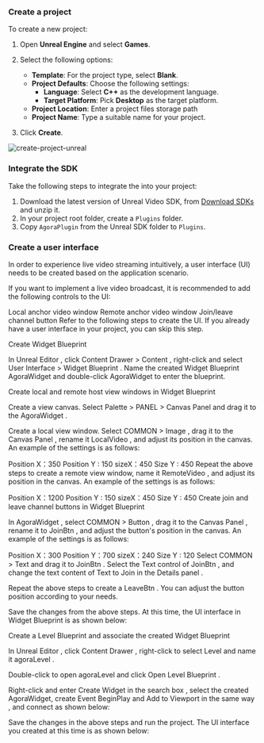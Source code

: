 <PlatformWrapper platform="unreal">

### Create a project

To create a new project:

1. Open **Unreal Engine** and select **Games**.

1. Select the following options:

    * **Template**: For the project type, select **Blank**.
    * **Project Defaults**: Choose the following settings:
        * **Language**: Select **C++** as the development language.
        * **Target Platform**: Pick **Desktop** as the target platform.
    * **Project Location**: Enter a project files storage path
    * **Project Name**: Type a suitable name for your project.

1. Click **Create**.

![create-project-unreal](/images/video-sdk/create-project-unreal.jpg)

### Integrate the SDK

Take the following steps to integrate the <Vpl k="NAME" /> <Vpd k="SDK"/> into your project:

1. Download the latest version of Unreal Video SDK, from [Download SDKs](../../sdks) and unzip it.
1. In your project root folder, create a `Plugins` folder.
1. Copy `AgoraPlugin` from the Unreal SDK folder to `Plugins`.

### Create a user interface

In order to experience live video streaming intuitively, a user interface (UI) needs to be created based on the application scenario.

If you want to implement a live video broadcast, it is recommended to add the following controls to the UI:

Local anchor video window
Remote anchor video window
Join/leave channel button
Refer to the following steps to create the UI. If you already have a user interface in your project, you can skip this step.

Create Widget Blueprint

In Unreal Editor , click Content Drawer > Content , right-click and select User Interface > Widget Blueprint . Name the created Widget Blueprint AgoraWidget and double-click AgoraWidget to enter the blueprint.


Create local and remote host view windows in Widget Blueprint

Create a view canvas. Select Palette > PANEL > Canvas Panel and drag it to the AgoraWidget .


Create a local view window. Select COMMON > Image , drag it to the Canvas Panel , rename it LocalVideo , and adjust its position in the canvas. An example of the settings is as follows:

Position X：350
Position Y : 150
sizeX：450
Size Y : 450
Repeat the above steps to create a remote view window, name it RemoteVideo , and adjust its position in the canvas. An example of the settings is as follows:

Position X：1200
Position Y : 150
sizeX：450
Size Y : 450
Create join and leave channel buttons in Widget Blueprint

In AgoraWidget , select COMMON > Button , drag it to the Canvas Panel , rename it to JoinBtn , and adjust the button's position in the canvas. An example of the settings is as follows:

Position X：300
Position Y：700
sizeX：240
Size Y : 120
Select COMMON > Text and drag it to JoinBtn . Select the Text control of JoinBtn , and change the text content of Text to Join in the Details panel .

Repeat the above steps to create a LeaveBtn . You can adjust the button position according to your needs.

Save the changes from the above steps. At this time, the UI interface in Widget Blueprint is as shown below:


Create a Level Blueprint and associate the created Widget Blueprint

In Unreal Editor , click Content Drawer , right-click to select Level and name it agoraLevel .

Double-click to open agoraLevel and click Open Level Blueprint .


Right-click and enter Create Widget in the search box , select the created AgoraWidget, create Event BeginPlay and Add to Viewport in the same way , and connect as shown below:


Save the changes in the above steps and run the project. The UI interface you created at this time is as shown below:



</PlatformWrapper>